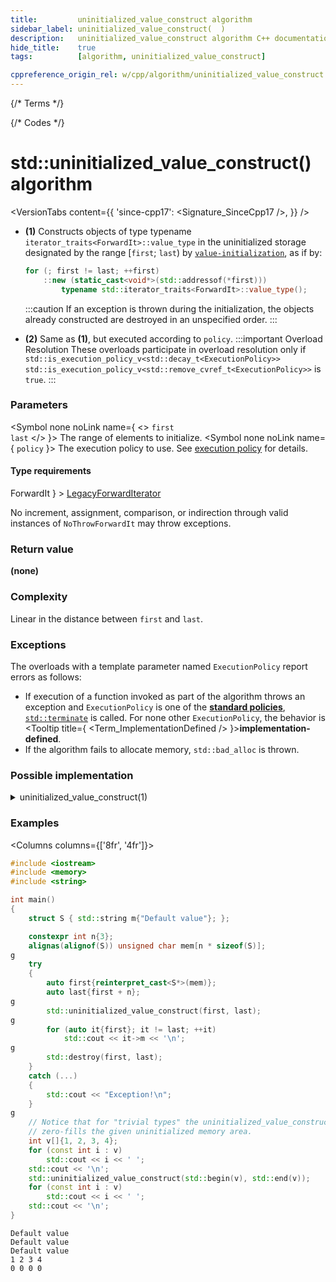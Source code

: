 ```yaml
---
title:         uninitialized_value_construct algorithm
sidebar_label: uninitialized_value_construct(  )
description:   uninitialized_value_construct algorithm C++ documentation
hide_title:    true
tags:          [algorithm, uninitialized_value_construct]

cppreference_origin_rel: w/cpp/algorithm/uninitialized_value_construct
---
```



{/* Terms */}

{/* Codes */}


# std::uninitialized_value_construct() algorithm

<VersionTabs content={{
  'since-cpp17': <Signature_SinceCpp17 />,
}} />

- **(1)** Constructs objects of type typename `iterator_traits<ForwardIt>::value_type` in the uninitialized storage
  designated by the range [`first`; `last`) by [`value-initialization`](#), as if by:
  ```cpp
  for (; first != last; ++first)
      ::new (static_cast<void*>(std::addressof(*first)))
          typename std::iterator_traits<ForwardIt>::value_type();
  ```
  :::caution
  If an exception is thrown during the initialization, the objects already constructed are destroyed in an unspecified order.
  :::

 - **(2)** Same as **(1)**, but executed according to `policy`.
  :::important Overload Resolution
  These overloads participate in overload resolution only if
  <Until v='cpp20'> <code>std::is_execution_policy_v&lt;std::decay_t&lt;ExecutionPolicy&gt;&gt;</code> </Until> <Since v='cpp20'> <code>std::is_execution_policy_v&lt;std::remove_cvref_t&lt;ExecutionPolicy&gt;&gt;</code> </Since> is <code>true</code>.
  :::

### Parameters

<SymbolTable>

  <Symbol none noLink name={ <> <code>first</code> <br/> <code>last</code> </> }>
    The range of elements to initialize.
  </Symbol>
  <Symbol none noLink name={ <code>policy</code> }>
    The execution policy to use. See <a href="">execution policy</a> for details.
  </Symbol>

</SymbolTable>

#### Type requirements

<SymbolTable>
  <Symbol none noLink name={ <code>ForwardIt</code> } >
    <a href="/docs/named_req/LegacyForwardIterator">LegacyForwardIterator</a>
  </Symbol>
</SymbolTable>

No increment, assignment, comparison, or indirection through valid instances of `NoThrowForwardIt` may throw exceptions.

### Return value

**(none)**

### Complexity

Linear in the distance between `first` and `last`.

### Exceptions

The overloads with a template parameter named `ExecutionPolicy` report errors as follows:
- If execution of a function invoked as part of the algorithm throws an exception and `ExecutionPolicy` is one of the [**standard policies**](#), [`std::terminate`](#) is called.
	For none other `ExecutionPolicy`, the behavior is <Tooltip title={ <Term_ImplementationDefined /> }>**implementation-defined**</Tooltip>.
- If the algorithm fails to allocate memory, `std::bad_alloc` is thrown.

### Possible implementation

<details>
<summary>uninitialized_value_construct(1)</summary>

```cpp

template<class ForwardIt>
void uninitialized_value_construct(ForwardIt first, ForwardIt last)
{
    using Value = typename std::iterator_traits<ForwardIt>::value_type;
    ForwardIt current = first;
    try
    {
        for (; current != last; ++current)
            ::new (const_cast<void*>(static_cast<const volatile void*>(
                std::addressof(*current)))) Value();
    }
    catch (...)
    {
        std::destroy(first, current);
        throw;
    }
}
```

</details>

### Examples

<Columns columns={['8fr', '4fr']}>
<div>

```cpp title='Main.cpp' showLineNumbers
#include <iostream>
#include <memory>
#include <string>

int main()
{
    struct S { std::string m{"Default value"}; };

    constexpr int n{3};
    alignas(alignof(S)) unsigned char mem[n * sizeof(S)];
g
    try
    {
        auto first{reinterpret_cast<S*>(mem)};
        auto last{first + n};
g
        std::uninitialized_value_construct(first, last);
g
        for (auto it{first}; it != last; ++it)
            std::cout << it->m << '\n';
g
        std::destroy(first, last);
    }
    catch (...)
    {
        std::cout << "Exception!\n";
    }
g
    // Notice that for "trivial types" the uninitialized_value_construct
    // zero-fills the given uninitialized memory area.
    int v[]{1, 2, 3, 4};
    for (const int i : v)
        std::cout << i << ' ';
    std::cout << '\n';
    std::uninitialized_value_construct(std::begin(v), std::end(v));
    for (const int i : v)
        std::cout << i << ' ';
    std::cout << '\n';
}
```

</div>
<div>

```plaintext title="Output"
Default value
Default value
Default value
1 2 3 4
0 0 0 0
```

</div>
</Columns>
